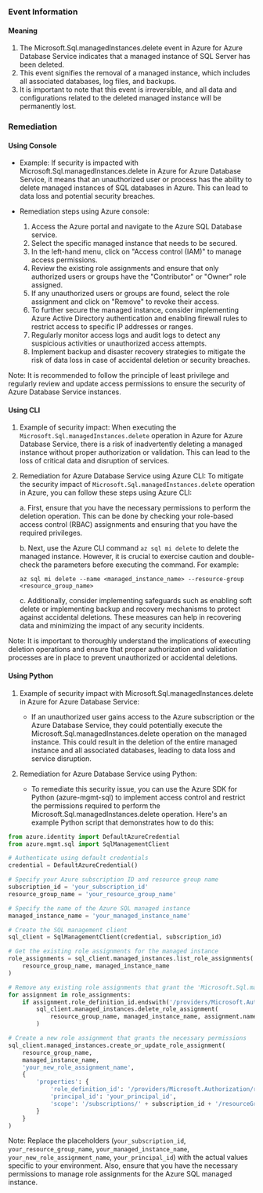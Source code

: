 
### Event Information

#### Meaning

1. The Microsoft.Sql.managedInstances.delete event in Azure for Azure Database Service indicates that a managed instance of SQL Server has been deleted.
2. This event signifies the removal of a managed instance, which includes all associated databases, log files, and backups.
3. It is important to note that this event is irreversible, and all data and configurations related to the deleted managed instance will be permanently lost.

### Remediation

#### Using Console

- Example: If security is impacted with Microsoft.Sql.managedInstances.delete in Azure for Azure Database Service, it means that an unauthorized user or process has the ability to delete managed instances of SQL databases in Azure. This can lead to data loss and potential security breaches.

- Remediation steps using Azure console:
  1. Access the Azure portal and navigate to the Azure SQL Database service.
  2. Select the specific managed instance that needs to be secured.
  3. In the left-hand menu, click on "Access control (IAM)" to manage access permissions.
  4. Review the existing role assignments and ensure that only authorized users or groups have the "Contributor" or "Owner" role assigned.
  5. If any unauthorized users or groups are found, select the role assignment and click on "Remove" to revoke their access.
  6. To further secure the managed instance, consider implementing Azure Active Directory authentication and enabling firewall rules to restrict access to specific IP addresses or ranges.
  7. Regularly monitor access logs and audit logs to detect any suspicious activities or unauthorized access attempts.
  8. Implement backup and disaster recovery strategies to mitigate the risk of data loss in case of accidental deletion or security breaches.

Note: It is recommended to follow the principle of least privilege and regularly review and update access permissions to ensure the security of Azure Database Service instances.

#### Using CLI

1. Example of security impact: When executing the `Microsoft.Sql.managedInstances.delete` operation in Azure for Azure Database Service, there is a risk of inadvertently deleting a managed instance without proper authorization or validation. This can lead to the loss of critical data and disruption of services.

2. Remediation for Azure Database Service using Azure CLI: To mitigate the security impact of `Microsoft.Sql.managedInstances.delete` operation in Azure, you can follow these steps using Azure CLI:

   a. First, ensure that you have the necessary permissions to perform the deletion operation. This can be done by checking your role-based access control (RBAC) assignments and ensuring that you have the required privileges.

   b. Next, use the Azure CLI command `az sql mi delete` to delete the managed instance. However, it is crucial to exercise caution and double-check the parameters before executing the command. For example:

      ```
      az sql mi delete --name <managed_instance_name> --resource-group <resource_group_name>
      ```

   c. Additionally, consider implementing safeguards such as enabling soft delete or implementing backup and recovery mechanisms to protect against accidental deletions. These measures can help in recovering data and minimizing the impact of any security incidents.

Note: It is important to thoroughly understand the implications of executing deletion operations and ensure that proper authorization and validation processes are in place to prevent unauthorized or accidental deletions.

#### Using Python

1. Example of security impact with Microsoft.Sql.managedInstances.delete in Azure for Azure Database Service:
   - If an unauthorized user gains access to the Azure subscription or the Azure Database Service, they could potentially execute the Microsoft.Sql.managedInstances.delete operation on the managed instance. This could result in the deletion of the entire managed instance and all associated databases, leading to data loss and service disruption.

2. Remediation for Azure Database Service using Python:
   - To remediate this security issue, you can use the Azure SDK for Python (azure-mgmt-sql) to implement access control and restrict the permissions required to perform the Microsoft.Sql.managedInstances.delete operation. Here's an example Python script that demonstrates how to do this:

```python
from azure.identity import DefaultAzureCredential
from azure.mgmt.sql import SqlManagementClient

# Authenticate using default credentials
credential = DefaultAzureCredential()

# Specify your Azure subscription ID and resource group name
subscription_id = 'your_subscription_id'
resource_group_name = 'your_resource_group_name'

# Specify the name of the Azure SQL managed instance
managed_instance_name = 'your_managed_instance_name'

# Create the SQL management client
sql_client = SqlManagementClient(credential, subscription_id)

# Get the existing role assignments for the managed instance
role_assignments = sql_client.managed_instances.list_role_assignments(
    resource_group_name, managed_instance_name
)

# Remove any existing role assignments that grant the 'Microsoft.Sql.managedInstances.delete' permission
for assignment in role_assignments:
    if assignment.role_definition_id.endswith('/providers/Microsoft.Authorization/roleDefinitions/4d97b98b-1d4f-4787-a291-c67834d212e7'):
        sql_client.managed_instances.delete_role_assignment(
            resource_group_name, managed_instance_name, assignment.name
        )

# Create a new role assignment that grants the necessary permissions
sql_client.managed_instances.create_or_update_role_assignment(
    resource_group_name,
    managed_instance_name,
    'your_new_role_assignment_name',
    {
        'properties': {
            'role_definition_id': '/providers/Microsoft.Authorization/roleDefinitions/4d97b98b-1d4f-4787-a291-c67834d212e7',
            'principal_id': 'your_principal_id',
            'scope': '/subscriptions/' + subscription_id + '/resourceGroups/' + resource_group_name + '/providers/Microsoft.Sql/managedInstances/' + managed_instance_name
        }
    }
)
```

Note: Replace the placeholders (`your_subscription_id`, `your_resource_group_name`, `your_managed_instance_name`, `your_new_role_assignment_name`, `your_principal_id`) with the actual values specific to your environment. Also, ensure that you have the necessary permissions to manage role assignments for the Azure SQL managed instance.

